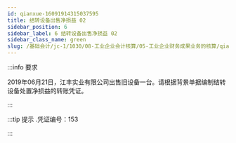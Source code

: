 ---
id: qianxue-16091914315037595
title: 结转设备出售净损益 02
sidebar_position: 6
sidebar_label: 6 结转设备出售净损益 02
sidebar_class_name: green
slug: /基础会计/jc-1/1030/08-工业企业会计核算/05-工业企业财务成果业务的核算/qianxue-1609181235406197187/qianxue-16091914315037595/结转设备出售净损益 02
---

:::info 要求

2019年06月21日，江丰实业有限公司出售旧设备一台。请根据背景单据编制结转设备处置净损益的转账凭证。

:::

:::tip 提示
  .凭证编号：153 
:::

